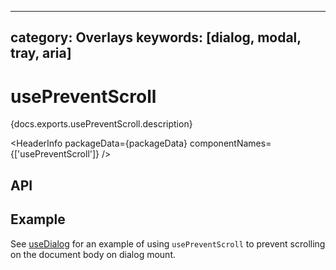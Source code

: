 <!-- Copyright 2020 Adobe. All rights reserved.
This file is licensed to you under the Apache License, Version 2.0 (the "License");
you may not use this file except in compliance with the License. You may obtain a copy
of the License at http://www.apache.org/licenses/LICENSE-2.0
Unless required by applicable law or agreed to in writing, software distributed under
the License is distributed on an "AS IS" BASIS, WITHOUT WARRANTIES OR REPRESENTATIONS
OF ANY KIND, either express or implied. See the License for the specific language
governing permissions and limitations under the License. -->



---
category: Overlays
keywords: [dialog, modal, tray, aria]
---

# usePreventScroll

<p>{docs.exports.usePreventScroll.description}</p>

<HeaderInfo
  packageData={packageData}
  componentNames={['usePreventScroll']} />

## API

<FunctionAPI function={docs.exports.usePreventScroll} links={docs.links} />

## Example

See [useDialog](useDialog.html#example) for an example of using `usePreventScroll` to prevent
scrolling on the document body on dialog mount.
